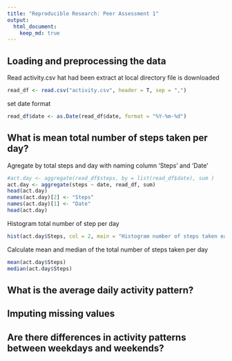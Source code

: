 ```yaml
---
title: "Reproducible Research: Peer Assessment 1"
output: 
  html_document:
    keep_md: true
---
```



## Loading and preprocessing the data

Read activity.csv hat had been extract at local directory file is downloaded

```r
read_df <- read.csv("activity.csv", header = T, sep = ",")
```


set date format 

```r
read_df$date <- as.Date(read_df$date, format = "%Y-%m-%d")
```


## What is mean total number of steps taken per day?


Agregate by total steps and day with naming column 'Steps' and 'Date'

```r
#act.day <- aggregate(read_df$steps, by = list(read_df$date), sum )
act.day <- aggregate(steps ~ date, read_df, sum)
head(act.day)
names(act.day)[2] <- "Steps"
names(act.day)[1] <- "Date"
head(act.day)
```

Histogram total number of step per day

```r
hist(act.day$Steps, col = 2, main = "Histogram number of steps taken each day", xlab = "Total number of steps taken each day")
```


Calculate mean and median of the total number of steps taken per day

```r
mean(act.day$Steps)
median(act.day$Steps)
```







## What is the average daily activity pattern?



## Imputing missing values



## Are there differences in activity patterns between weekdays and weekends?
